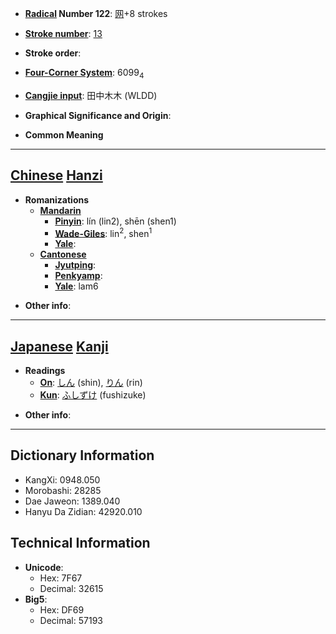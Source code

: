 * '''[[Wiktionary:Chinese radical index| Radical]] Number 122''': [[Wiktionary:Chinese radical index 网|网]]+8 strokes

* '''[[Wiktionary:Chinese total strokes index|Stroke number]]''': [[Wiktionary:Chinese total strokes index 13|13]]

* '''Stroke order''': 

* '''[[Wiktionary:Chinese four corner index|Four-Corner System]]''': 6099<sub>4</sub>

* '''[[Wiktionary:Chinese Cangjie index|Cangjie input]]''': 田中木木 (WLDD)

* '''Graphical Significance and Origin''': 

* '''Common Meaning'''

----

== [[Chinese]] [[Hanzi]] ==

* '''Romanizations'''
** '''[[Mandarin]]'''
*** '''[[Pinyin]]''': lín (lin2), shēn (shen1)
*** '''[[Wade-Giles]]''': lin<sup>2</sup>, shen<sup>1</sup>
*** '''[[Yale]]''': 
** '''[[Cantonese]]'''
*** '''[[Jyutping]]''':
*** '''[[Penkyamp]]''': 
*** '''[[Yale]]''': lam6

* '''Other info''': 

----

== [[Japanese]] [[Kanji]] ==

* '''Readings'''
** '''[[On]]''': [[しん]] (shin), [[りん]] (rin)
** '''[[Kun]]''': [[ふしずけ]] (fushizuke)

* '''Other info''':  

----

== Dictionary Information ==

* KangXi: 0948.050
* Morobashi: 28285
* Dae Jaweon: 1389.040
* Hanyu Da Zidian: 42920.010

== Technical Information ==

* '''Unicode''':
** Hex: 7F67
** Decimal: 32615
* '''Big5''':
** Hex: DF69
** Decimal: 57193